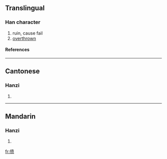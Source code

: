 {{see|僨}}

==Translingual==
===Han character===
{{Han char|rad=人|as=09|sn=11|four=|canj=人十廿人 (OJTO)}}
# ruin, cause fail
# [[overthrown]]
====References====
{{Han ref|kx=0112.071|hdz=10186.100|uh=507E|ud=20606}}
----
==Cantonese==
===Hanzi===
{{yue-hanzi|jyut=|y=fan5}}
# {{defn|Cantonese}}
----
==Mandarin==
===Hanzi===
{{cmn-hanzi|tra=僨|pin=[[fèn]] ([[fen4]]), [[kuǐ]] ([[kui3]])|wg=fen<sup>4</sup>, k'uei<sup>3</sup>}}
# {{defn|Mandarin}}




[[fr:偾]]